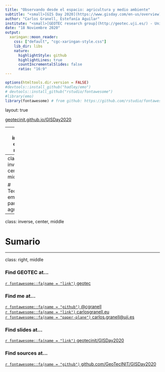 ```yaml
---
title: "Observando desde el espacio: agricultura y medio ambiente"
subtitle: "<small>[GIS Day 2020](https://www.gisday.com/en-us/overview)</small>"
author: "Carlos Granell, Estefanía Aguilar" 
institute: "<small>[GEOTEC research group](http://geotec.uji.es/) - Universitat Jaume I, España</small>"
date: "18 Noviembre 2020"
output:
  xaringan::moon_reader:
    css: ["default", "cgc-xaringan-style.css"]
    lib_dir: libs
    nature:
      highlightStyle: github
      highlightLines: true
      countIncrementalSlides: false
      ratio: "16:9"
---
```


```r
options(htmltools.dir.version = FALSE)
#devtools::install_github("hadley/emo")
# devtools::install_github("rstudio/fontawesome")
#library(emo)
library(fontawesome) # from github: https://github.com/rstudio/fontawesome
```

layout: true
  
<div class="my-footer"><span><a href="https://geotecinit.github.io/GISDay2020/index.html">geotecinit.github.io/GISDay2020</a></span></div>

---
class: inverse, center, middle

# SIG y Mapas


---
class: inverse, center, middle

# Tecnologías emergentes para la agricultura


---
class: inverse, center, middle

# Sumario



---
class: right, middle

### Find GEOTEC at...

[`r fontawesome::fa(name = "link")` geotec](http://geotec.uji.es/)  

### Find me at...

[`r fontawesome::fa(name = "github")` @cgranell](http://github.com/cgranell)  
[`r fontawesome::fa(name = "link")` carlosgranell.eu](https://carlosgranell.eu)  
[`r fontawesome::fa(name = "paper-plane")` carlos.granell@uji.es](mailto:carlos.granell@uji.es)

### Find slides at...

[`r fontawesome::fa(name = "link")` geotecinit/GISDay2020](https://geotecinit.github.io/GISDay2020/index.html)  

### Find sources at...

[`r fontawesome::fa(name = "github")` github.com/GeoTecINIT/GISDay2020](https://github.com/GeoTecINIT/GISDay2020)  


